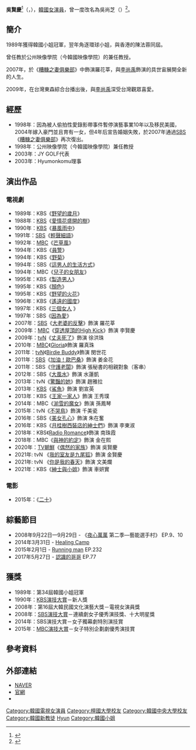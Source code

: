 {{藝人
| 姓名 = 吳賢慶
| 類型 = 女演員
| 圖片 = Oh Hyun-Kyung.jpg
| 原名 =
| 外文名 = 오현경
| 外文 = ko
| 羅馬拼音 = Oh Hyun Kyung 
| 國籍 = {{KOR}}
| 出生日期 = {{birth_date_and_age|1970|3|25}}
| 出生地點 = {{KOR}}[[首爾特別市|首爾特別市]]
| 語言 = [[韓語|韓語]]、[[英語|英語]]
| 宗教信仰 = [[基督教|基督教]]
| 教育程度 = [[中央大學|中央大學]][[研究所|大學院]]戲劇電影學[[碩士|碩士]]<br />[[檀國大學|檀國大學]]戲劇電影學[[學士|學士]]
| 經紀公司 = [[Huayibrothers娛樂|Huayibrothers娛樂]]
| 出道日期 = 1988年
| 出道作  = 《愛情花盛開的樹》
| 獎項  = 1989年 韓國小姐冠軍
}}
{{Infobox Korean name
| hangul = {{linktext|오|현|경}}
| hanja = {{linktext|吳|賢|慶}}
| rr = O Hyeon-gyeong
| mr = O Hyŏn-gyŏng
| hangulborn = {{linktext|오|상|지}}
| hanjaborn = 
| rrborn = O Sang-ji
| mrborn = O Sang-ji
}}

'''吳賢慶'''<ref>{{Cite news|url=https://newslibrary.naver.com/viewer/index.nhn?articleId=1989051500329204004&editNo=3&printCount=1&publishDate=1989-05-15&officeId=00032&pageNo=4&printNo=13425&publishType=00020|title=「89미스 코리아」眞에 吳賢慶양|publisher=[[京鄉新聞|京鄉新聞]]|date=1989-05-15|accessdate=2021-03-19|archive-date=2021-04-29|archive-url=https://web.archive.org/web/20210429135257/https://newslibrary.naver.com/viewer/index.nhn?articleId=1989051500329204004&editNo=3&printCount=1&publishDate=1989-05-15&officeId=00032&pageNo=4&printNo=13425&publishType=00020|dead-url=no}}</ref>（{{lang-ko|오현경}}，{{bd|1970年|3月25日|catIdx=O吳}}），[[韓國|韓國]][[女演員|女演員]]，曾一度改名為吳尚芝（{{lang-ko|오상지}}）<ref>{{Cite news|url=https://star.mt.co.kr/stview.php?no=2007061419153678973&type=1&outlink=1|title=오현경→오상지→다시 '오현경'으로 돌아온다|publisher={{link-ko|StarNews|스타뉴스}}|author=윤여수|date=2007-06-14|accessdate=2021-03-19|archive-date=2022-03-19|archive-url=https://web.archive.org/web/20220319135459/https://star.mt.co.kr/stview.php?no=2007061419153678973&type=1&outlink=1|dead-url=no}}</ref>。

== 簡介 ==
1989年獲得韓國小姐冠軍，翌年角逐環球小姐，與香港的陳法蓉同屆。

曾任教於公州映像學院（今韓國映像學院）的兼任教授。

2007年，於《[[糟糠之妻俱樂部|糟糠之妻俱樂部]]》中飾演羅花莘，與[[李尚禹|李尚禹]]飾演的具世宙展開全新的人生。

2009年，在台灣東森綜合台播出後，與[[李尚禹|李尚禹]]深受台灣觀眾喜愛。

== 經歷 ==
*1998年：因為被人偷拍性愛錄影帶事件暫停演藝事業10年以及移民美國，2004年嫁入豪門並且育有一女，但4年后宣告婚姻失敗，於2007年通過[[SBS_(韓國)|SBS]]《[[糟糠之妻俱樂部|糟糠之妻俱樂部]]》再次復出。
*1998年：公州映像學院（今韓國映像學院）兼任教授
*2003年：JY GOLF代表
*2003年：Hyumonkomu理事

== 演出作品 ==
=== 電視劇 ===
*1989年：KBS《[[野望的歲月|野望的歲月]]》
*1988年：[[韓國放送公社|KBS]]《[[愛情花盛開的樹|愛情花盛開的樹]]》
*1990年：[[韓國放送公社|KBS]]《[[暴風雨中|暴風雨中]]》
*1991年：[[SBS_(韓國)|SBS]]《[[輕聲細語_(韓國電視劇)|輕聲細語]]》
*1992年：[[文化廣播_(韓國)|MBC]]《[[芒草風|芒草風]]》
*1994年：KBS《[[員警_(電視劇)|員警]]》
*1994年：KBS《[[野菊_(韓國電視劇)|野菊]]》
*1994年：SBS《[[這男人的生活方式|這男人的生活方式]]》
*1994年：MBC《[[兒子的女朋友|兒子的女朋友]]》
*1995年：KBS《[[製造男人|製造男人]]》
*1995年：KBS《[[顏色_(韓國電視劇)|顏色]]》
*1995年：KBS《[[野望的火花|野望的火花]]》
*1996年：KBS《[[遙遠的國度|遙遠的國度]]》
*1997年：KBS《[[三個女人|三個女人]] 》
*1997年：SBS《[[因為愛_（韓國電視劇）|因為愛]]》
*2007年：[[SBS_(韓國)|SBS]]《[[大老婆的反擊|大老婆的反擊]]》飾演 羅花莘
*2009年：[[文化廣播_(韓國)|MBC]]《[[穿透屋頂的High_Kick|穿透屋頂的High Kick]]》飾演 李賢慶
*2009年：[[tvN|tvN]]《[[丈夫死了|丈夫死了]]》飾演 徐洪珠
*2010年：[[文化廣播_(韓國)|MBC]]《[[Gloria|Gloria]]》飾演 羅真珠
*2011年：[[tvN|tvN]]《[[Birdie_Buddy|Birdie Buddy]]》飾演 閔世花
*2011年：[[SBS_(韓國)|SBS]]《[[加油！歐巴桑|加油！歐巴桑]]》飾演 姜金花
*2011年：SBS《[[守護老闆|守護老闆]]》飾演 張秘書的相親對象（客串）
*2012年：SBS《[[大風水|大風水]]》飾演 水蓮凱
*2013年：tvN《[[驚豔的她|驚豔的她]]》飾演 趙雅拉
*2013年：[[韓國放送公社|KBS]]《[[鯊魚_(韓國電視劇)|鯊魚]]》飾演 劉宣英
*2013年：KBS《[[王家一家人|王家一家人]]》飾演 王秀璞
*2014年：MBC《[[湔雪的魔女|湔雪的魔女]]》飾演 孫鳳琴
*2015年：tvN《[[不哭鳥|不哭鳥]]》飾演 千美瓷
*2016年：SBS《[[美女孔心|美女孔心]]》飾演 朱在奮
*2016年：KBS《[[月桂樹西裝店的紳士們|月桂樹西裝店的紳士們]]》飾演 李東淑
*2018年：KBS《[[Radio_Romance|Radio Romance]]》飾演 南珠霞
*2018年：MBC《[[與神的約定|與神的約定]]》飾演 金在熙
*2020年：[[TV朝鮮|TV朝鮮]]《[[偶然的家族|偶然的家族]]》飾演 吳賢慶
*2021年: tvN 《[[我的室友是九尾狐|我的室友是九尾狐]]》飾演 金賢慶
*2021年: tvN 《[[你是我的春天|你是我的春天]]》飾演 文美爛
*2021年：KBS《[[紳士與小姐|紳士與小姐]]》飾演 車妍實

=== 電影 ===
*2015年：《[[二十_(電影)|二十]]》

== 綜藝節目 ==
*2008年9月22日—9月29日 - 《[[夜心萬萬|夜心萬萬]] 第二季—藝能選手村》 EP.9、10
*2014年3月31日 - [[Healing_Camp|Healing Camp]]
*2015年2月1日 - [[Running_man|Running man]] EP.232
*2017年5月27日 - [[認識的哥哥|認識的哥哥]] EP.77

== 獲獎 ==
{{Portal box|大韩民国|电影|人物}}
{{Commons category|Oh Hyun-kyung}}
*1989年：第34屆韓國小姐冠軍
*1990年：[[KBS演技大賞|KBS演技大賞]]－新人獎
*2008年：第16屆大韓民國文化演藝大獎－電視女演員獎
*2008年：[[SBS演技大賞|SBS演技大賞]]－連續劇女子優秀演技獎、十大明星獎
*2014年：SBS演技大賞－女子獨幕劇特別演技賞
*2015年：[[MBC演技大賞|MBC演技大賞]]－女子特別企劃劇優秀演技賞

== 參考資料 ==
{{reflist}}

== 外部連結 ==
*[http://people.search.naver.com/search.naver?where=nexearch&query=%EC%98%A4%ED%98%84%EA%B2%BD&sm=tab_etc&ie=utf8&key=PeopleService&os=94662 NAVER]{{Wayback|url=http://people.search.naver.com/search.naver?where=nexearch&query=%EC%98%A4%ED%98%84%EA%B2%BD&sm=tab_etc&ie=utf8&key=PeopleService&os=94662 |date=20140809092107 }}{{ko}}
*[http://www.maskent.com/sub.php?main=3&sub=1&tnumb=29 官網]{{Wayback|url=http://www.maskent.com/sub.php?main=3&sub=1&tnumb=29 |date=20140727172642 }}{{ko}}
*{{instagram|oh_hyunkyung}}{{ko}}

{{Sim Entertainment}}
{{High Kick！三部曲}}

{{DEFAULTSORT: Oh Hyun-kyung}}
[[Category:韓國電視女演員|Category:韓國電視女演員]]
[[Category:檀國大學校友|Category:檀國大學校友]]
[[Category:韓國中央大學校友|Category:韓國中央大學校友]]
[[Category:韓國新教徒|Category:韓國新教徒]]
[[Category:吳姓|Hyun]]
[[Category:韓國小姐|Category:韓國小姐]]